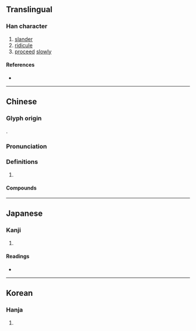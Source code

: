 {{also|姗}}
{{character info/new}}
==Translingual==

===Han character===
{{Han char|rn=38|rad=女|as=05|sn=8|four=47440|canj=VBT|ids=⿰女冊}}

# [[slander]]
# [[ridicule]]
# [[proceed]] [[slowly]]

====References====
* {{Han ref|kx=0258.230|dkj=06169|dj=0524.010|hdz=21037.100|uh=59CD|ud=22989|bh=A96B|bd=43371}}

----

==Chinese==
{{zh-forms|s=姗}}

===Glyph origin===
{{Han compound|女|冊|ls=psc|c1=s|c2=p|t1=female}}.

===Pronunciation===
{{zh-pron
|m=shān
|c=sin1,saan1
|mc=y
|cat=
}}

===Definitions===
{{zh-hanzi}}

# {{rfdef|zh}}

====Compounds====
{{zh-der|姍姍|姍姍來遲|姍笑|媻姍}}

----

==Japanese==

===Kanji===
{{ja-kanji|grade=|rs=女05}}

# {{defn|lang=ja|sort=女05}}

====Readings====
* {{ja-readings|on=[[さん]] (san), [[せん]] (sen), [[はん]] (han), [[さつ]] (satsu), [[さち]] (sachi)|kun=[[みめよい]] (mimeyoi), [[そしる]] (soshiru), [[みにくい]] (minikui)}}

----

==Korean==

===Hanja===
{{ko-hanja|hangeul=산|rv=san|mr=san}}

# {{defn|lang=ko|sort=女05}}